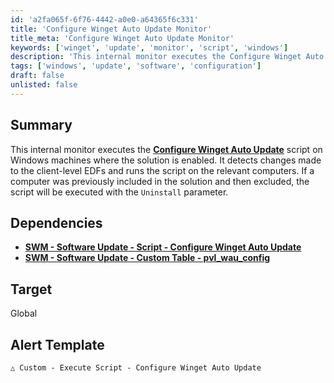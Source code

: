 ```yaml
---
id: 'a2fa065f-6f76-4442-a0e0-a64365f6c331'
title: 'Configure Winget Auto Update Monitor'
title_meta: 'Configure Winget Auto Update Monitor'
keywords: ['winget', 'update', 'monitor', 'script', 'windows']
description: 'This internal monitor executes the Configure Winget Auto Update script on Windows machines where the solution is enabled. It detects changes made to the client-level EDFs and runs the script on the relevant computers. If a computer was previously included in the solution and then excluded, the script will be executed with the Uninstall parameter.'
tags: ['windows', 'update', 'software', 'configuration']
draft: false
unlisted: false
---
```

## Summary

This internal monitor executes the **[Configure Winget Auto Update](https://proval.itglue.com/DOC-5078775-17973896)** script on Windows machines where the solution is enabled. It detects changes made to the client-level EDFs and runs the script on the relevant computers. If a computer was previously included in the solution and then excluded, the script will be executed with the `Uninstall` parameter.

## Dependencies

- **[SWM - Software Update - Script - Configure Winget Auto Update](https://proval.itglue.com/DOC-5078775-17973896)**
- **[SWM - Software Update - Custom Table - pvl_wau_config](https://proval.itglue.com/DOC-5078775-17973964)**

## Target

Global

## Alert Template

`△ Custom - Execute Script - Configure Winget Auto Update`












